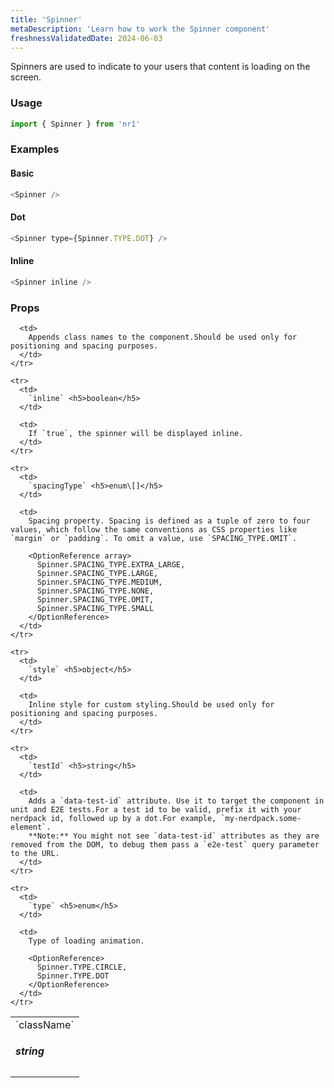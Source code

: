```yaml
---
title: 'Spinner'
metaDescription: 'Learn how to work the Spinner component'
freshnessValidatedDate: 2024-06-03
---
```


Spinners are used to indicate to your users that content is loading on the screen.

### Usage

```js
import { Spinner } from 'nr1'
```

### Examples

#### Basic

```js
<Spinner />
```

#### Dot

```js
<Spinner type={Spinner.TYPE.DOT} />
```

#### Inline

```js
<Spinner inline />
```

### Props

<table>
  <tbody>
    <tr>
      <td>
        `className` <h5>string</h5>
      </td>

      <td>
        Appends class names to the component.Should be used only for positioning and spacing purposes.
      </td>
    </tr>

    <tr>
      <td>
        `inline` <h5>boolean</h5>
      </td>

      <td>
        If `true`, the spinner will be displayed inline.
      </td>
    </tr>

    <tr>
      <td>
        `spacingType` <h5>enum\[]</h5>
      </td>

      <td>
        Spacing property. Spacing is defined as a tuple of zero to four values, which follow the same conventions as CSS properties like `margin` or `padding`. To omit a value, use `SPACING_TYPE.OMIT`.

        <OptionReference array>
          Spinner.SPACING_TYPE.EXTRA_LARGE,
          Spinner.SPACING_TYPE.LARGE,
          Spinner.SPACING_TYPE.MEDIUM,
          Spinner.SPACING_TYPE.NONE,
          Spinner.SPACING_TYPE.OMIT,
          Spinner.SPACING_TYPE.SMALL
        </OptionReference>
      </td>
    </tr>

    <tr>
      <td>
        `style` <h5>object</h5>
      </td>

      <td>
        Inline style for custom styling.Should be used only for positioning and spacing purposes.
      </td>
    </tr>

    <tr>
      <td>
        `testId` <h5>string</h5>
      </td>

      <td>
        Adds a `data-test-id` attribute. Use it to target the component in unit and E2E tests.For a test id to be valid, prefix it with your nerdpack id, followed up by a dot.For example, `my-nerdpack.some-element`.
        **Note:** You might not see `data-test-id` attributes as they are removed from the DOM, to debug them pass a `e2e-test` query parameter to the URL.
      </td>
    </tr>

    <tr>
      <td>
        `type` <h5>enum</h5>
      </td>

      <td>
        Type of loading animation.

        <OptionReference>
          Spinner.TYPE.CIRCLE,
          Spinner.TYPE.DOT
        </OptionReference>
      </td>
    </tr>
  </tbody>
</table>
